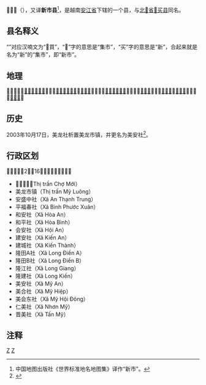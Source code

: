 {{About|安江省𢄂买县|[[北𣴓省|北𣴓省]]下辖同名县|𢄂买县}}
{{全局僻字|𣴓|氵件}}
{{全局僻字|𢄂|上“助”下“市”}}
{{Infobox Settlement
|name                   = 𢄂买县
|settlement_type        = 县
|official_name          = 
|other_name             = 
|native_name            = {{lang|vi|Huyện Chợ Mới}}
|nickname               = 
|motto                  = 
|image_skyline          = Chùa Bà Lê.jpg
|imagesize              = 
|image_caption          = 
|image_flag             = 
|flag_size              = 
|image_seal             = 
|seal_size              = 
|image_shield           = 
|shield_size            = 
|image_blank_emblem     = 
|blank_emblem_size      = 
|image_map              = {{Infobox mapframe|frame-width=250|zoom=10}}
|mapsize                = 
|map_caption            = 
|image_map1             = 
|mapsize1               = 
|map_caption1           = 
|pushpin_map            = Vietnam
|pushpin_label_position = bottom
|pushpin_map_caption    = 
|pushpin_map1           = 
|pushpin_label_position1= 
|pushpin_map_caption1   = 
|subdivision_type       = 国家
|subdivision_name       = {{flag|Vietnam}}
|subdivision_type1      = [[越南行政区划|省]]
|subdivision_name1      = [[安江省|安江省]]
|subdivision_type2      = 行政区划
|subdivision_name2      = 2市镇16社
|subdivision_type3      = 
|subdivision_name3      = 
|seat_type              = 县莅
|seat                   = {{link-vi|𢄂买市镇|Chợ Mới (thị trấn)}}
|government_type        = 
|leader_title           = 
|leader_name            = 
|leader_title1          = 
|leader_name1           = 
|established_title      = 
|established_date       = 
|area_magnitude         = 
|unit_pref              = 
|area_footnotes         = 
|area_total_km2         = 355.71
|area_land_km2          = 
|area_water_km2         = 
|area_water_percent     = 
|area_urban_km2         = 
|area_metro_km2         = 
|population_as_of       = 2019年
|population_footnotes   = 
|population_note        = 
|population_total       = 307981
|population_density_km2 = auto
|population_metro             = 
|population_density_metro_km2 = 
|population_urban             = 
|population_density_urban_km2 = 
|timezone               = [[越南标准时间|越南标准时间]]
|utc_offset             = +7
|elevation_footnotes    = 
|elevation_m            = 
|coor_type              = 
|coordinates            = 
|postal_code_type       = 
|postal_code            = 
|area_code              = 
|website                = [http://chomoi.angiang.gov.vn 𢄂买县电子信息门户网站]
|footnotes              = 
}}
'''𢄂买县'''（{{vie|v='''Huyện Chợ Mới'''|hn=縣𢄂買}}），又译'''新市县'''<ref>中国地图出版社《世界标准地名地图集》译作“新市”。</ref>，是越南[[安江省|安江省]]下辖的一个县，与[[北𣴓省|北𣴓省]][[𢄂买县_(北𣴓省)|𢄂买县]]同名。

==县名释义==
“{{lang|vi|Chợ Mới}}”对应汉喃文为“𢄂買”，“𢄂”字的意思是“集市”，“买”字的意思是“新”，合起来就是名为“新”的“集市”，即“新市”。

==地理==
𢄂买县北接[[同塔省|同塔省]][[清平县|清平县]]，东接[[同塔省|同塔省]][[高岭市|高岭市]]和[[高岭县|高岭县]]，东南接[[同塔省|同塔省]][[垃圩县|垃圩县]]，西南接[[龙川市|龙川市]]，西接[[周城县_(安江省)|周城县]]和[[周富县|周富县]]，西北接[[富新县_(安江省)|富新县]]。

==历史==
2003年10月17日，美龙社析置美龙市镇，并更名为美安社<ref>{{Cite web |url=https://thuvienphapluat.vn/van-ban/Bat-dong-san/Nghi-dinh-119-2003-ND-CP-dieu-chinh-dia-gioi-hanh-chinh-de-thanh-lap-xa-thi-tran-thuoc-huyen-Cho-Moi-Tri-Ton-Tinh-Bien-Phu-Tan-tinh-An-Giang-6345.aspx |title=Nghị định 119/2003/NĐ-CP về việc điều chỉnh địa giới hành chính để thành lập xã, thị trấn thuộc các huyện Chợ Mới, Tri Tôn, Tịnh Biên và Phú Tân, tỉnh An Giang |accessdate=2020-04-23 |archive-date=2020-04-20 |archive-url=https://web.archive.org/web/20200420200221/https://thuvienphapluat.vn/van-ban/bat-dong-san/Nghi-dinh-119-2003-ND-CP-dieu-chinh-dia-gioi-hanh-chinh-de-thanh-lap-xa-thi-tran-thuoc-huyen-Cho-Moi-Tri-Ton-Tinh-Bien-Phu-Tan-tinh-An-Giang-6345.aspx |dead-url=no }}</ref>。

==行政区划==
𢄂买县下辖2市镇16社，县莅𢄂买市镇。
*𢄂买市镇（Thị trấn Chợ Mới）
*美龙市镇（Thị trấn Mỹ Luông）
*安盛中社（Xã An Thạnh Trung）
*平福春社（Xã Bình Phước Xuân）
*和安社（Xã Hòa An）
*和平社（Xã Hòa Bình）
*会安社（Xã Hội An）
*建安社（Xã Kiến An）
*建城社（Xã Kiến Thành）
*隆田A社（Xã Long Điền A）
*隆田B社（Xã Long Điền B）
*隆江社（Xã Long Giang）
*隆建社（Xã Long Kiến）
*美安社（Xã Mỹ An）
*美合社（Xã Mỹ Hiệp）
*美会东社（Xã Mỹ Hội Đông）
*仁美社（Xã Nhơn Mỹ）
*晋美社（Xã Tấn Mỹ）

==注释==
{{reflist}}

{{安江省行政区划}}
{{越南九龙江三角洲之县市镇区域划分}}

[[Category:越南县份|Z]]
[[Category:安江省|Z]]